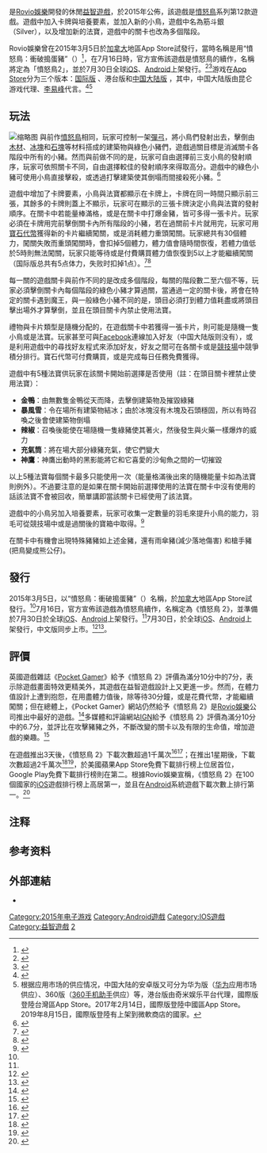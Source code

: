 {{about||同名电影|憤怒鳥大電影2}}
{{noteTA
|G1=Games
}}
{{Infobox video game
| title = 憤怒鳥2
| english = Angry Birds 2
| image = Angry Birds Under Pigstruction icon.jpeg
| caption = 憤怒鳥2 App標誌
| developer = [[Rovio娛樂|Rovio娛樂]]
| publisher = Rovio娛樂
| series = [[愤怒的小鸟系列|憤怒鳥系列]]
| engine = 
| platforms = [[iOS|iOS]]、[[Android|Android]]、[[Windows|Windows]]
| released =  '''國際版'''{{vgrelease new|WW|July 30, 2015|TWHK|2016年12月(iOS)<br />2017年4月(Android)|CN|2017年2月14日(iOS)}}'''港台版、中國大陸版'''{{vgrelease new|TWHK|July 30, 2015|CN|July 30, 2015}}
| genre = [[益智遊戲|益智遊戲]]
}}

{{vgname|愤怒的小鸟2|en=Angry Birds2|cn=愤怒的小鸟2|tw=憤怒鳥2}}是[[Rovio娛樂|Rovio娛樂]]開發的休閒[[益智遊戲|益智遊戲]]，於2015年公佈，該遊戲是[[憤怒鳥|憤怒鳥]]系列第12款遊戲。遊戲中加入卡牌與培養要素，並加入新的小鳥，遊戲中名為筋斗銀（Silver），以及增加新的法寶，遊戲中的關卡也改為多個階段。

Rovio娛樂曾在2015年3月5日於[[加拿大|加拿大]]地區App Store試發行，當時名稱是用“憤怒鳥：衝破搗蛋豬”（{{lang|en|''Angry Birds Under Pigstruction''}}）<ref name="Pigstruction">{{cite web|title=New Angry Birds Game Soft Launches in Canada|url=http://www.rovio.com/en/news/blog/625/new-angry-birds-game-soft-launches-in-canada|accessdate=6 March 2015|date=5 March 2015|archive-date=2015-03-07|archive-url=https://web.archive.org/web/20150307042824/http://www.rovio.com/en/news/blog/625/new-angry-birds-game-soft-launches-in-canada/|dead-url=no}}</ref>，在7月16日時，官方宣佈該遊戲是憤怒鳥的續作，名稱將定為「憤怒鳥2」，並於7月30日全球[[iOS|iOS]]、[[Android|Android]]上架發行。<ref name="AngryBirds2">{{cite web|last1=Ashcraft|first1=Brian|title=Angry Birds 2 Will Be Released This Month|url=http://kotaku.com/angry-birds-2-will-be-released-this-month-1718181010|publisher=Kotaku|accessdate=July 16, 2015|date=July 16, 2015|archive-date=2019-03-29|archive-url=https://web.archive.org/web/20190329223555/https://kotaku.com/angry-birds-2-will-be-released-this-month-1718181010|dead-url=no}}</ref><ref>{{cite web |url=http://money.udn.com/money/story/5602/1090302-Rovio%E5%AD%B5%E8%9B%8B%E4%B8%89%E5%B9%B4-%E6%8E%A8%E5%87%BA%E7%AC%AC%E4%BA%8C%E4%BB%A3%E6%86%A4%E6%80%92%E9%B3%A5 |title=Rovio孵蛋三年 推出第二代憤怒鳥 |publisher=聯合新聞網 |date=2015年7月31日 |deadurl=yes |archiveurl=https://web.archive.org/web/20160304205538/http://money.udn.com/money/story/5602/1090302-Rovio%E5%AD%B5%E8%9B%8B%E4%B8%89%E5%B9%B4-%E6%8E%A8%E5%87%BA%E7%AC%AC%E4%BA%8C%E4%BB%A3%E6%86%A4%E6%80%92%E9%B3%A5 |archivedate=2016年3月4日 }}</ref>游戏在[[App_Store_(iOS)|App Store]]分为三个版本：[https://itunes.apple.com/us/app/angry-birds-2/id880047117?mt=8 国际版] {{Wayback|url=https://itunes.apple.com/us/app/angry-birds-2/id880047117?mt=8 |date=20150811075451 }}、港台版和[https://itunes.apple.com/cn/app/id1012920579?mt=8 中国大陆版] {{Wayback|url=https://itunes.apple.com/cn/app/id1012920579?mt=8 |date=20160307053305 }}，其中，中国大陆版由昆仑游戏代理、[[李易峰|李易峰]]代言。<ref>{{cite web |url=http://games.qq.com/a/20150728/046615.htm |title=《愤怒的小鸟2》7.30发布 李易峰代言将亮相CJ |publisher=games.qq.com |accessdate=2015-08-11 |archive-date=2016-11-22 |archive-url=https://web.archive.org/web/20161122153928/http://games.qq.com/a/20150728/046615.htm |dead-url=no }}</ref><ref group="注">根据应用市场的供应情况，中国大陆的安卓版又可分为华为版（[[华为|华为]]应用市场供应）、360版（[[360手机助手|360手机助手]]供应）等，港台版由奇米娱乐平台代理，國際版登陸台灣區App Store。2017年2月14日，國際版登陸中國區App Store。2019年8月15日，國際版登陸有上架到微軟商店的國家。</ref>

== 玩法 ==
[[File:Angry_Birds.png|缩略图]]
與前作[[憤怒鳥|憤怒鳥]]相同，玩家可控制一架[[彈弓|彈弓]]，將小鳥們發射出去，擊倒由[[木材|木材]]、[[冰塊|冰塊]]和[[石塊|石塊]]等材料搭成的建築物與綠色小豬們，遊戲過關目標是消滅關卡各階段中所有的小豬。然而與前做不同的是，玩家可自由選擇前三支小鳥的發射順序，玩家可依照關卡不同，自由選擇較佳的發射順序來得取高分。遊戲中的綠色小豬可使用小鳥直接擊殺，或透過打擊建築使其倒塌而間接殺死小豬。<ref>{{cite web |url=http://news.now.com/home/life/player?newsId=145253&home=1 |title=〈好Tech〉Angry Birds 2來鳥！ |publisher=now.com |date=2015年7月30日 |accessdate=2015年8月1日 |archive-date=2016年3月4日 |archive-url=https://web.archive.org/web/20160304221458/http://news.now.com/home/life/player?newsId=145253&home=1 |dead-url=no }}</ref>

遊戲中增加了卡牌要素，小鳥與法寶都顯示在卡牌上，卡牌在同一時間只顯示前三張，其餘多的卡牌則蓋上不顯示，玩家可在顯示的三張卡牌決定小鳥與法寶的發射順序。在關卡中若能量棒滿格，或是在關卡中打爆金豬，皆可多得一張卡片。玩家必須在卡牌用完前擊倒關卡內所有階段的小豬，若在過關前卡片就用完，玩家可用[[免費增值|寶石代幣]]獲得新的卡片繼續闖關，或是消耗體力重頭闖關。玩家總共有30個體力，闖關失敗而重頭闖關時，會扣掉5個體力，體力值會隨時間恢復，若體力值低於5時則無法闖關，玩家只能等待或是付費購買體力值恢復到5以上才能繼續闖關（国际版总共有5点体力，失败时扣掉1点）。<ref>{{cite web|url=http://www.pocketgamer.co.uk/r/iPad/Angry+Birds+Under+Pigstruction/news.asp?c=64262|title=Angry Birds Under Pigstruction has multi-stage levels, a competitive Arena, and boss fights|accessdate=10 March 2015|archive-date=2015-07-20|archive-url=https://web.archive.org/web/20150720232924/http://www.pocketgamer.co.uk/r/iPad/Angry+Birds+Under+Pigstruction/news.asp?c=64262|dead-url=no}}</ref><ref>{{cite web |url=http://www.nownews.com/n/2015/07/30/1765136 |title=憤怒鳥2歸來！　新玩法大絕影片曝光 |publisher=NOWnews |date=2015年7月30日 |accessdate=2015年8月1日 |archive-date=2015年7月31日 |archive-url=https://web.archive.org/web/20150731234803/http://www.nownews.com/n/2015/07/30/1765136 |dead-url=no }}</ref>

每一關的遊戲關卡與前作不同的是改成多個階段，每關的階段數二至六個不等，玩家必須擊倒關卡內每個階段的綠色小豬才算過關，當通過一定的關卡後，將會在特定的關卡遇到魔王，與一般綠色小豬不同的是，頭目必須打到體力值耗盡或將頭目擊出場外才算擊倒，並且在頭目關卡內禁止使用法寶。

禮物與卡片類型是隨機分配的，在遊戲關卡中若獲得一張卡片，則可能是隨機一隻小鳥或是法寶。玩家甚至可與[[Facebook|Facebook]]連線加入好友（中国大陆版则没有），或是利用遊戲中的尋找好友程式來添加好友，好友之間可在各關卡或是[[競技場|競技場]]中競爭積分排行。寶石代幣可付費購買，或是完成每日任務免費獲得。

遊戲中有5種法寶供玩家在該關卡開始前選擇是否使用（註：在頭目關卡裡禁止使用法寶）：
* '''金鴨'''：由無數隻金鴨從天而降，去擊倒建築物及摧毀綠豬
* '''暴風雪'''：令在場所有建築物結冰；由於冰塊沒有木塊及石頭穩固，所以有時召喚之後會使建築物倒塌
* '''辣椒'''：召喚後能使在場隨機一隻綠豬使其著火，然後發生與火藥一樣爆炸的威力
* '''充氣筒'''：將在場大部分綠豬充氣，使它們變大
* '''神鷹'''：神鷹出動時的黑影能將它和它喜愛的沙甸魚之間的一切摧毀
以上5種法寶每個關卡最多只能使用一次（能量格滿後出來的隨機能量卡如為法寶則例外）。不過要注意的是如果在關卡開始前選擇使用的法寶在關卡中沒有使用的話該法寶不會被回收，簡單講即當該關卡已經使用了該法寶。

遊戲中的小鳥另加入培養要素，玩家可收集一定數量的羽毛來提升小鳥的能力，羽毛可從競技場中或是過關後的寶箱中取得。<ref>{{cite web |url=http://gnn.gamer.com.tw/2/118522.html |title=《憤怒鳥 2》新角色「筋斗銀」曝光 魔法道具與羽毛升級密技搶先公開 |publisher=GNN新聞 |date=2015年7月28日 |accessdate=2015年8月1日 |archive-date=2015年7月31日 |archive-url=https://web.archive.org/web/20150731020227/http://gnn.gamer.com.tw/2/118522.html |dead-url=no }}</ref>

在關卡中有機會出現特殊豬豬如上述金豬，還有雨傘豬(減少落地傷害) 和槍手豬(把鳥變成熊公仔)。

== 發行 ==

2015年3月5日，以“憤怒鳥：衝破搗蛋豬”（{{lang|en|''Angry Birds Under Pigstruction''}}）名稱，於[[加拿大|加拿大]]地區App Store試發行。<ref name="Pigstruction"/>7月16日，官方宣佈該遊戲為憤怒鳥續作，名稱定為《憤怒鳥 2》，並準備於7月30日於全球[[iOS|iOS]]、[[Android|Android]]上架發行。<ref name="AngryBirds2"/>7月30日，於全球[[iOS|iOS]]、[[Android|Android]]上架發行，中文版同步上市。<ref>{{cite web |url=http://www.storm.mg/lifestyle/59450 |title=憤怒鳥2強勢回歸，讓你再次愛上這個小遊戲！ |publisher=風傳媒 |date=2015年7月31日 |accessdate=2015年8月8日 |archive-date=2015年8月2日 |archive-url=https://web.archive.org/web/20150802185508/http://www.storm.mg/lifestyle/59450 |dead-url=no }}</ref><ref>{{cite web |url=http://udn.com/news/story/7089/1062705-%E6%86%A4%E6%80%92%E9%B3%A52%E4%BE%86%E4%BA%86-30%E6%97%A5%E5%85%A8%E7%90%83%E7%99%BC%E8%A1%8C |title=憤怒鳥2來了 30日全球發行 |publisher=聯合新聞網 |date=2015年7月17日 |accessdate=2015年8月8日 |archive-date=2015年8月22日 |archive-url=https://web.archive.org/web/20150822204627/http://udn.com/news/story/7089/1062705-%E6%86%A4%E6%80%92%E9%B3%A52%E4%BE%86%E4%BA%86-30%E6%97%A5%E5%85%A8%E7%90%83%E7%99%BC%E8%A1%8C |dead-url=no }}</ref>。

== 評價 ==
{{Video game reviews
<!-- Aggregators -->
| MC = 70%<ref name = "MC">{{cite web| title = Angry Birds 2 review for iOS| url = http://www.metacritic.com/game/ios/angry-birds-2| accessdate = 2015-08-08| archive-date = 2015-08-01| archive-url = https://web.archive.org/web/20150801223134/http://www.metacritic.com/game/ios/angry-birds-2| dead-url = no}}</ref>
| IGN = 6.7/10<ref name="IGN"/>
<!-- Custom reviewers -->
| rev1 = [[Pocket_Gamer|Pocket Gamer]]
| rev1Score = 7/10<ref name = "PG">{{cite web| title = Angry Birds 2 review PocketGamer| url = http://www.pocketgamer.co.uk/r/iPad/Angry+Birds+2/review.asp?c=66796| accessdate = 2015-08-08| archive-date = 2015-08-01| archive-url = https://web.archive.org/web/20150801212708/http://www.pocketgamer.co.uk/r/iPad/Angry+Birds+2/review.asp?c=66796| dead-url = no}}</ref>
| rev3 = Touch Arcade
| rev3Score = {{rating|5|5}}<ref name = "TA">{{cite web| title ='Angry Birds 2' Review| url =http://toucharcade.com/2015/07/31/angry-birds-2-review/| accessdate =2015-08-08| archive-date =2015-08-03| archive-url =https://web.archive.org/web/20150803213610/http://toucharcade.com/2015/07/31/angry-birds-2-review/| dead-url =no}}</ref>
<!-- Awards -->
}}

英國遊戲雜誌《[[Pocket_Gamer|Pocket Gamer]]》給予《憤怒鳥 2》評價為滿分10分中的7分，表示除遊戲畫面特效更精美外，其遊戲在益智遊戲設計上又更進一步。然而，在體力值設計上遭到抱怨，在用盡體力值後，除等待30分鐘，或是花費代幣，才能繼續闖關；但在總體上，《Pocket Gamer》網站仍然給予《憤怒鳥 2》是[[Rovio娛樂|Rovio娛樂]]公司推出中最好的遊戲。<ref>{{cite web|url=http://www.pocketgamer.co.uk/r/iPad/Angry+Birds+2/review.asp?c=66796|title=Angry Birds 2 review|accessdate=31 July 2015|archive-date=2015-08-01|archive-url=https://web.archive.org/web/20150801212708/http://www.pocketgamer.co.uk/r/iPad/Angry+Birds+2/review.asp?c=66796|dead-url=no}}</ref>多媒體和評論網站[[IGN|IGN]]給予《憤怒鳥 2》評價為滿分10分中的6.7分，並評比在攻擊豬豬之外，不斷改變的關卡以及有限的生命值，增加遊戲的樂趣。<ref name="IGN">{{cite web| title=Angry Birds 2 score| url=http://uk.ign.com/articles/2015/08/06/angry-birds-2-review| publisher=IGN| date=5 August 2015| accessdate=10 August 2015| archive-date=2020-03-09| archive-url=https://web.archive.org/web/20200309123901/https://uk.ign.com/articles/2015/08/06/angry-birds-2-review| dead-url=no}}</ref>

在遊戲推出3天後，《憤怒鳥 2》下載次數超過1千萬次<ref>{{cite web|title=Angry Birds 2 tops 10 million|url=http://www.usatoday.com/story/tech/gaming/2015/08/03/downloads-angry-birds-2-top-10-million/31047917/|accessdate=3 August 2015|date=3 August 2015|archive-date=2015-08-07|archive-url=https://web.archive.org/web/20150807193617/http://www.usatoday.com/story/tech/gaming/2015/08/03/downloads-angry-birds-2-top-10-million/31047917/|dead-url=no}}</ref><ref>{{cite web |title=《憤怒鳥2》下載破千萬! 應用內支付模式惹爭議 |url=http://www.storm.mg/article/59890 |publisher=風傳媒 |accessdate=2015年8月8日 |date=2015年8月4日 |archive-date=2015年8月8日 |archive-url=https://web.archive.org/web/20150808210421/http://www.storm.mg/article/59890 |dead-url=no }}</ref>；在推出1星期後，下載次數超過2千萬次<ref>{{cite web|title=Angry Birds 2 downloaded more than 20 million times|url=http://www.rovio.com/en/news/press-releases/690/feathers-fly-as-angry-birds-2-downloaded-more-than-20-million-times-in-first-week/|accessdate=7 August 2015|date=6 August 2015|archive-date=2015-08-09|archive-url=https://web.archive.org/web/20150809003740/http://www.rovio.com/en/news/press-releases/690/feathers-fly-as-angry-birds-2-downloaded-more-than-20-million-times-in-first-week|dead-url=no}}</ref><ref> {{cite web|title= 《憤怒鳥2》於首週突破2,000萬次下載量 |url=http://game.sina.com.tw/game_data/news/content/1/2/2015-08-06/news_49552.shtml |publisher=臺灣新浪網 |date=2015-08-06 }} </ref>，於美國蘋果App Store免費下載排行榜上位居首位，Google Play免費下載排行榜則在第二。根據Rovio娛樂宣稱，《憤怒鳥 2》在100個國家的[[iOS|iOS]]遊戲排行榜上高居第一，並且在[[Android|Android]]系統遊戲下載次數上排行第一。<ref>{{cite web|title=Angry Birds passes 20 million downloads in one week|url=http://www.phonearena.com/news/Angry-Birds-2-passes-20-million-downloads-in-one-week_id72389|accessdate=7 August 2015|date=6 August 2015|archive-date=2015-08-09|archive-url=https://web.archive.org/web/20150809232540/http://www.phonearena.com/news/Angry-Birds-2-passes-20-million-downloads-in-one-week_id72389|dead-url=no}}</ref>

== 注释 ==
<references group="注" />
== 参考资料 ==
{{reflist|2}}

== 外部連結 ==
* {{Official website|http://www.angrybirds2game.com/}}

{{Angry Birds}}

{{DEFAULTSORT:Angry Birds Epic}}
[[Category:2015年电子游戏|Category:2015年电子游戏]]
[[Category:Android遊戲|Category:Android遊戲]]
[[Category:IOS遊戲|Category:IOS遊戲]]
[[Category:益智遊戲|Category:益智遊戲]]
[[Category:愤怒的小鸟系列电子游戏|2]]
